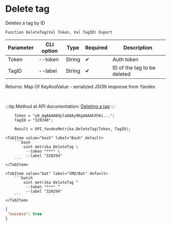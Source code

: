 ﻿---
sidebar_position: 4
description: Delete tag and other functions to work with Yandex Metrika in the Open Integration Package, a free open-source integration library for 1C:Enterprise 8, OneScript and CLI
keywords: [1C, 1С, 1С:Enterprise, 1С:Enterprise 8.3, API, Integration, Services, Exchange, OneScript, CLI, Yandex Metrika]
---


# Delete tag
 Deletes a tag by ID



`Function DeleteTag(Val Token, Val TagID) Export`

  | Parameter | CLI option | Type | Required | Description |
  |-|-|-|-|-|
  | Token | --token | String | &#x2714; | Auth token |
  | TagID | --label | String | &#x2714; | ID of the tag to be deleted |

  
  Returns:  Map Of KeyAndValue - serialized JSON response from Yandex

<br/>

:::tip
Method at API documentation: [Deleting a tag](https://yandex.ru/dev/metrika/en/management/openapi/label/deleteLabel)
:::
<br/>


```bsl title="1C:Enterprise/OneScript code example"
    Token = "y0_AgAAAABdylaOAAy9KgAAAAEXh6i...";
    TagID = "320348";

    Result = OPI_YandexMetrika.DeleteTag(Token, TagID);
```
 

 <Tabs>
  
    <TabItem value="bash" label="Bash" default>
        ```bash
            oint metrika DeleteTag \
             --token "***" \
             --label "320294"
        ```
    </TabItem>
  
    <TabItem value="bat" label="CMD/Bat" default>
        ```batch
            oint metrika DeleteTag ^
             --token "***" ^
             --label "320294"
        ```
    </TabItem>
</Tabs>


```json title="Result"
{
 "success": true
}
```
